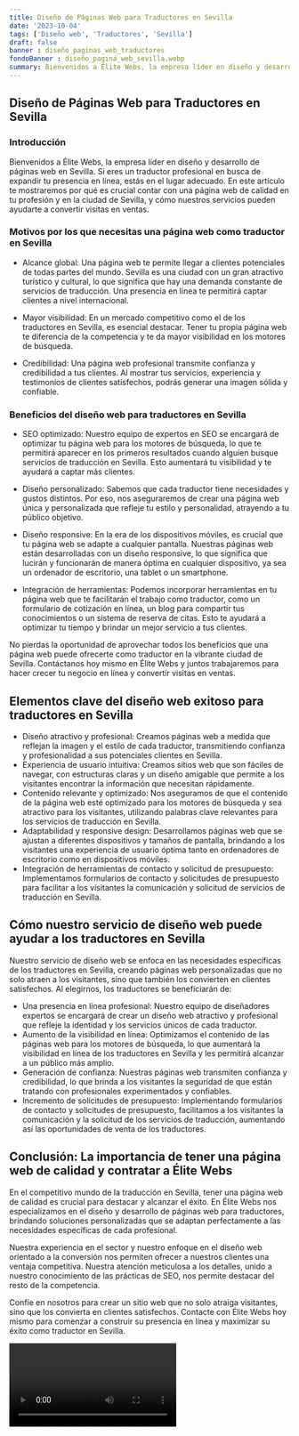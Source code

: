 ```yaml
---
title: Diseño de Páginas Web para Traductores en Sevilla
date: '2023-10-04'
tags: ['Diseño web', 'Traductores', 'Sevilla']
draft: false
banner : diseño_paginas_web_traductores
fondoBanner : diseño_pagina_web_sevilla.webp
summary: Bienvenidos a Élite Webs, la empresa líder en diseño y desarrollo de páginas web en Sevilla. Si eres un traductor profesional en busca de expandir tu presencia en línea, estás en el lugar adecuado. En este artículo te mostraremos por qué es crucial contar con una página web de calidad en tu profesión y en la ciudad de Sevilla, y cómo nuestros servicios pueden ayudarte a convertir visitas en ventas.
---
```


## Diseño de Páginas Web para Traductores en Sevilla

### Introducción

Bienvenidos a Élite Webs, la empresa líder en diseño y desarrollo de páginas web en Sevilla. Si eres un traductor profesional en busca de expandir tu presencia en línea, estás en el lugar adecuado. En este artículo te mostraremos por qué es crucial contar con una página web de calidad en tu profesión y en la ciudad de Sevilla, y cómo nuestros servicios pueden ayudarte a convertir visitas en ventas.

### Motivos por los que necesitas una página web como traductor en Sevilla

- Alcance global: Una página web te permite llegar a clientes potenciales de todas partes del mundo. Sevilla es una ciudad con un gran atractivo turístico y cultural, lo que significa que hay una demanda constante de servicios de traducción. Una presencia en línea te permitirá captar clientes a nivel internacional.

- Mayor visibilidad: En un mercado competitivo como el de los traductores en Sevilla, es esencial destacar. Tener tu propia página web te diferencia de la competencia y te da mayor visibilidad en los motores de búsqueda.

- Credibilidad: Una página web profesional transmite confianza y credibilidad a tus clientes. Al mostrar tus servicios, experiencia y testimonios de clientes satisfechos, podrás generar una imagen sólida y confiable.

### Beneficios del diseño web para traductores en Sevilla

- SEO optimizado: Nuestro equipo de expertos en SEO se encargará de optimizar tu página web para los motores de búsqueda, lo que te permitirá aparecer en los primeros resultados cuando alguien busque servicios de traducción en Sevilla. Esto aumentará tu visibilidad y te ayudará a captar más clientes.

- Diseño personalizado: Sabemos que cada traductor tiene necesidades y gustos distintos. Por eso, nos aseguraremos de crear una página web única y personalizada que refleje tu estilo y personalidad, atrayendo a tu público objetivo.

- Diseño responsive: En la era de los dispositivos móviles, es crucial que tu página web se adapte a cualquier pantalla. Nuestras páginas web están desarrolladas con un diseño responsive, lo que significa que lucirán y funcionarán de manera óptima en cualquier dispositivo, ya sea un ordenador de escritorio, una tablet o un smartphone.

- Integración de herramientas: Podemos incorporar herramientas en tu página web que te facilitarán el trabajo como traductor, como un formulario de cotización en línea, un blog para compartir tus conocimientos o un sistema de reserva de citas. Esto te ayudará a optimizar tu tiempo y brindar un mejor servicio a tus clientes.

No pierdas la oportunidad de aprovechar todos los beneficios que una página web puede ofrecerte como traductor en la vibrante ciudad de Sevilla. Contáctanos hoy mismo en Élite Webs y juntos trabajaremos para hacer crecer tu negocio en línea y convertir visitas en ventas.

<GifSeo />

<Cta />

## Elementos clave del diseño web exitoso para traductores en Sevilla

- Diseño atractivo y profesional: Creamos páginas web a medida que reflejan la imagen y el estilo de cada traductor, transmitiendo confianza y profesionalidad a sus potenciales clientes en Sevilla.
- Experiencia de usuario intuitiva: Creamos sitios web que son fáciles de navegar, con estructuras claras y un diseño amigable que permite a los visitantes encontrar la información que necesitan rápidamente.
- Contenido relevante y optimizado: Nos aseguramos de que el contenido de la página web esté optimizado para los motores de búsqueda y sea atractivo para los visitantes, utilizando palabras clave relevantes para los servicios de traducción en Sevilla.
- Adaptabilidad y responsive design: Desarrollamos páginas web que se ajustan a diferentes dispositivos y tamaños de pantalla, brindando a los visitantes una experiencia de usuario óptima tanto en ordenadores de escritorio como en dispositivos móviles.
- Integración de herramientas de contacto y solicitud de presupuesto: Implementamos formularios de contacto y solicitudes de presupuesto para facilitar a los visitantes la comunicación y solicitud de servicios de traducción en Sevilla.

## Cómo nuestro servicio de diseño web puede ayudar a los traductores en Sevilla

Nuestro servicio de diseño web se enfoca en las necesidades específicas de los traductores en Sevilla, creando páginas web personalizadas que no solo atraen a los visitantes, sino que también los convierten en clientes satisfechos. Al elegirnos, los traductores se beneficiarán de:

- Una presencia en línea profesional: Nuestro equipo de diseñadores expertos se encargará de crear un diseño web atractivo y profesional que refleje la identidad y los servicios únicos de cada traductor.
- Aumento de la visibilidad en línea: Optimizamos el contenido de las páginas web para los motores de búsqueda, lo que aumentará la visibilidad en línea de los traductores en Sevilla y les permitirá alcanzar a un público más amplio.
- Generación de confianza: Nuestras páginas web transmiten confianza y credibilidad, lo que brinda a los visitantes la seguridad de que están tratando con profesionales experimentados y confiables.
- Incremento de solicitudes de presupuesto: Implementando formularios de contacto y solicitudes de presupuesto, facilitamos a los visitantes la comunicación y la solicitud de los servicios de traducción, aumentando así las oportunidades de venta de los traductores.

## Conclusión: La importancia de tener una página web de calidad y contratar a Élite Webs

En el competitivo mundo de la traducción en Sevilla, tener una página web de calidad es crucial para destacar y alcanzar el éxito. En Élite Webs nos especializamos en el diseño y desarrollo de páginas web para traductores, brindando soluciones personalizadas que se adaptan perfectamente a las necesidades específicas de cada profesional.

Nuestra experiencia en el sector y nuestro enfoque en el diseño web orientado a la conversión nos permiten ofrecer a nuestros clientes una ventaja competitiva. Nuestra atención meticulosa a los detalles, unido a nuestro conocimiento de las prácticas de SEO, nos permite destacar del resto de la competencia.

Confíe en nosotros para crear un sitio web que no solo atraiga visitantes, sino que los convierta en clientes satisfechos. Contacte con Élite Webs hoy mismo para comenzar a construir su presencia en línea y maximizar su éxito como traductor en Sevilla.

<Video />

<CtaBot job='Traductores' city='Sevilla'/>

<Gmaps query='Sevilla+españa+maps' />